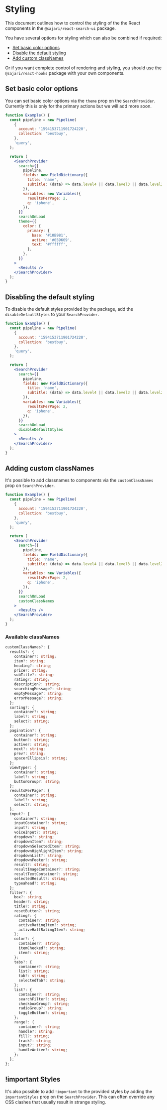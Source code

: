 
<SEO
  title="Styling"
  description="How to style the React components in the react-search-ui and react-components packages."
/>

# Styling

This document outlines how to control the styling of the the React components in the `@sajari/react-search-ui` package.

You have several options for styling which can also be combined if required:

- [Set basic color options](#set-basic-color-options)
- [Disable the default styling](#disabling-the-default-styling)
- [Add custom classNames](#adding-custom-classnames)

Or if you want complete control of rendering and styling, you should use the `@sajari/react-hooks` package with your own components.

## Set basic color options

You can set basic color options via the `theme` prop on the `SearchProvider`. Currently this is only for the primary actions but we will add more soon.

```jsx
function Example() {
  const pipeline = new Pipeline(
    {
      account: '1594153711901724220',
      collection: 'bestbuy',
    },
    'query',
  );

  return (
    <SearchProvider
      search={{
        pipeline,
        fields: new FieldDictionary({
          title: 'name',
          subtitle: (data) => data.level4 || data.level3 || data.level2 || data.level1 || data.brand,
        }),
        variables: new Variables({
          resultsPerPage: 2,
          q: 'iphone',
        }),
      }}
      searchOnLoad
      theme={{
        color: {
          primary: {
            base: '#10B981',
            active: '#059669',
            text: '#ffffff',
          },
        },
      }}
    >
      <Results />
    </SearchProvider>
  );
}
```

## Disabling the default styling

To disable the default styles provided by the package, add the `disableDefaultStyles` to your `SearchProvider`.

```jsx
function Example() {
  const pipeline = new Pipeline(
    {
      account: '1594153711901724220',
      collection: 'bestbuy',
    },
    'query',
  );

  return (
    <SearchProvider
      search={{
        pipeline,
        fields: new FieldDictionary({
          title: 'name',
          subtitle: (data) => data.level4 || data.level3 || data.level2 || data.level1 || data.brand,
        }),
        variables: new Variables({
          resultsPerPage: 2,
          q: 'iphone',
        }),
      }}
      searchOnLoad
      disableDefaultStyles
    >
      <Results />
    </SearchProvider>
  );
}
```

## Adding custom classNames

It's possible to add classnames to components via the `customClassNames` prop on `SearchProvider`.

```jsx
function Example() {
  const pipeline = new Pipeline(
    {
      account: '1594153711901724220',
      collection: 'bestbuy',
    },
    'query',
  );

  return (
    <SearchProvider
      search={{
        pipeline,
        fields: new FieldDictionary({
          title: 'name',
          subtitle: (data) => data.level4 || data.level3 || data.level2 || data.level1 || data.brand,
        }),
        variables: new Variables({
          resultsPerPage: 2,
          q: 'iphone',
        }),
      }}
      searchOnLoad
      customClassNames
    >
      <Results />
    </SearchProvider>
  );
}
```

### Available classNames

```ts
customClassNames?: {
  results?: {
    container?: string;
    item?: string;
    heading?: string;
    price?: string;
    subTitle?: string;
    rating?: string;
    description?: string;
    searchingMessage?: string;
    emptyMessage?: string;
    errorMessage?: string;
  };
  sorting?: {
    container?: string;
    label?: string;
    select?: string;
  };
  pagination?: {
    container?: string;
    button?: string;
    active?: string;
    next?: string;
    prev?: string;
    spacerEllipsis?: string;
  };
  viewType?: {
    container?: string;
    label?: string;
    buttonGroup?: string;
  };
  resultsPerPage?: {
    container?: string;
    label?: string;
    select?: string;
  };
  input?: {
    container?: string;
    inputContainer?: string;
    input?: string;
    voiceInput?: string;
    dropdown?: string;
    dropdownItem?: string;
    dropdownSelectedItem?: string;
    dropdownHighlightItem?: string;
    dropdownList?: string;
    dropdownFooter?: string;
    result?: string;
    resultImageContainer?: string;
    resultTextContainer?: string;
    selectedResult?: string;
    typeahead?: string;
  };
  filter?: {
    box?: string;
    header?: string;
    title?: string;
    resetButton?: string;
    rating?: {
      container?: string;
      activeRatingItem?: string;
      activeHalfRatingItem?: string;
    };
    color?: {
      container?: string;
      itemChecked?: string;
      item?: string;
    };
    tabs?: {
      container?: string;
      list?: string;
      tab?: string;
      selectedTab?: string;
    };
    list?: {
      container?: string;
      searchFilter?: string;
      checkboxGroup?: string;
      radioGroup?: string;
      toggleButton?: string;
    };
    range?: {
      container?: string;
      handle?: string;
      fill?: string;
      track?: string;
      input?: string;
      handleActive?: string;
    };
  };
};
```

## !important Styles

It's also possible to add `!important` to the provided styles by adding the `importantStyles` prop on the `SearchProvider`. This can often override any CSS clashes that usually result in strange styling.
